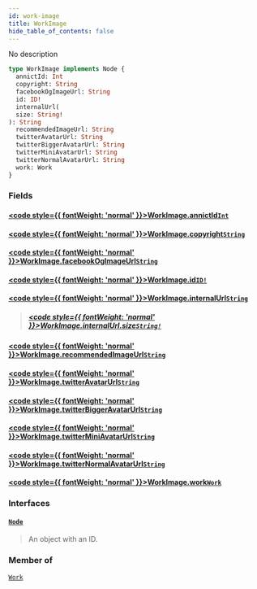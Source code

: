 ```yaml
---
id: work-image
title: WorkImage
hide_table_of_contents: false
---
```








No description

```graphql
type WorkImage implements Node {
  annictId: Int
  copyright: String
  facebookOgImageUrl: String
  id: ID!
  internalUrl(
  size: String!
): String
  recommendedImageUrl: String
  twitterAvatarUrl: String
  twitterBiggerAvatarUrl: String
  twitterMiniAvatarUrl: String
  twitterNormalAvatarUrl: String
  work: Work
}
```


### Fields

#### [<code style={{ fontWeight: 'normal' }}>WorkImage.<b>annictId</b></code>](#)<Bullet />[`Int`](/docs/graphql-api/beta/reference/scalars/int) <Badge class="secondary" text="scalar"/>
> 
> 

#### [<code style={{ fontWeight: 'normal' }}>WorkImage.<b>copyright</b></code>](#)<Bullet />[`String`](/docs/graphql-api/beta/reference/scalars/string) <Badge class="secondary" text="scalar"/>
> 
> 

#### [<code style={{ fontWeight: 'normal' }}>WorkImage.<b>facebookOgImageUrl</b></code>](#)<Bullet />[`String`](/docs/graphql-api/beta/reference/scalars/string) <Badge class="secondary" text="scalar"/>
> 
> 

#### [<code style={{ fontWeight: 'normal' }}>WorkImage.<b>id</b></code>](#)<Bullet />[`ID!`](/docs/graphql-api/beta/reference/scalars/id) <Badge class="secondary" text="non-null"/> <Badge class="secondary" text="scalar"/>
> 
> 

#### [<code style={{ fontWeight: 'normal' }}>WorkImage.<b>internalUrl</b></code>](#)<Bullet />[`String`](/docs/graphql-api/beta/reference/scalars/string) <Badge class="secondary" text="scalar"/>
> 
> ##### [<code style={{ fontWeight: 'normal' }}>WorkImage.internalUrl.<b>size</b></code>](#)<Bullet />[`String!`](/docs/graphql-api/beta/reference/scalars/string) <Badge class="secondary" text="non-null"/> <Badge class="secondary" text="scalar"/>
> 
> 

#### [<code style={{ fontWeight: 'normal' }}>WorkImage.<b>recommendedImageUrl</b></code>](#)<Bullet />[`String`](/docs/graphql-api/beta/reference/scalars/string) <Badge class="secondary" text="scalar"/>
> 
> 

#### [<code style={{ fontWeight: 'normal' }}>WorkImage.<b>twitterAvatarUrl</b></code>](#)<Bullet />[`String`](/docs/graphql-api/beta/reference/scalars/string) <Badge class="secondary" text="scalar"/>
> 
> 

#### [<code style={{ fontWeight: 'normal' }}>WorkImage.<b>twitterBiggerAvatarUrl</b></code>](#)<Bullet />[`String`](/docs/graphql-api/beta/reference/scalars/string) <Badge class="secondary" text="scalar"/>
> 
> 

#### [<code style={{ fontWeight: 'normal' }}>WorkImage.<b>twitterMiniAvatarUrl</b></code>](#)<Bullet />[`String`](/docs/graphql-api/beta/reference/scalars/string) <Badge class="secondary" text="scalar"/>
> 
> 

#### [<code style={{ fontWeight: 'normal' }}>WorkImage.<b>twitterNormalAvatarUrl</b></code>](#)<Bullet />[`String`](/docs/graphql-api/beta/reference/scalars/string) <Badge class="secondary" text="scalar"/>
> 
> 

#### [<code style={{ fontWeight: 'normal' }}>WorkImage.<b>work</b></code>](#)<Bullet />[`Work`](/docs/graphql-api/beta/reference/objects/work) <Badge class="secondary" text="object"/>
> 
> 

### Interfaces

#### [`Node`](/docs/graphql-api/beta/reference/interfaces/node) <Badge class="secondary" text="interface"/>
> An object with an ID.
> 



### Member of

[`Work`](/docs/graphql-api/beta/reference/objects/work)  <Badge class="secondary" text="object"/>



